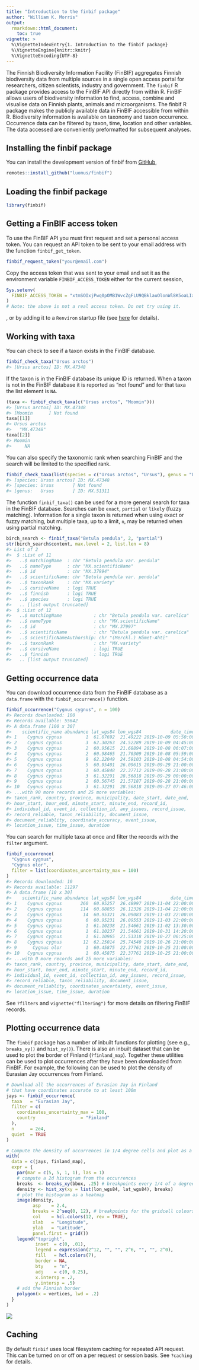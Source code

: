 ```yaml
---
title: "Introduction to the finbif package"
author: "William K. Morris"
output: 
  rmarkdown::html_document:
    toc: true
vignette: >
  %\VignetteIndexEntry{1. Introduction to the finbif package}
  %\VignetteEngine{knitr::knitr}
  %\VignetteEncoding{UTF-8}
---
```



The Finnish Biodiversity Information Facility (FinBIF) aggregates Finnish
biodiversity data from multiple sources in a single open access portal for
researchers, citizen scientists, industry and government. The `finbif` R
package provides access to the FinBIF API directly from within R. FinBIF allows
users of biodiversity information to find, access, combine and visualise data on
Finnish plants, animals and microorganisms. The finbif R package makes the
publicly available data in FinBIF accessible from within R. Biodiversity
information is available on taxonomy and taxon occurrence. Occurrence data can
be filtered by taxon, time, location and other variables. The data accessed are
conveniently preformatted for subsequent analyses.

## Installing the finbif package
You can install the development version of finbif from
[GitHub](https://github.com),

```r
remotes::install_github("luomus/finbif")
```

## Loading the finbif package

```r
library(finbif)
```

## Getting a FinBIF access token
To use the FinBIF API you must first request and set a personal access token.
You can request an API token to be sent to your email address with the function
`finbif_get_token`.

```r
finbif_request_token("your@email.com")
```

Copy the access token that was sent to your email and set it as the environment
variable `FINBIF_ACCESS_TOKEN` either for the current session,

```r
Sys.setenv(
  FINBIF_ACCESS_TOKEN = "xtmSOIxjPwq0pOMB1WvcZgFLU9QBklauOlonWl8K5oaLIx8RniJLrvcJU4v9H7Et"
)
# Note: the above is not a real access token. Do not try using it.
```
, or by adding it to a `Renviron` startup file (see
[here](https://rviews.rstudio.com/2017/04/19/r-for-enterprise-understanding-r-s-startup/)
for details).

## Working with taxa
You can check to see if a taxon exists in the FinBIF database.

```r
finbif_check_taxa("Ursus arctos")
#> [Ursus arctos] ID: MX.47348
```

If the taxon is in the FinBIF database its unique ID is returned. When a taxon
is not in the FinBIF database it is reported as "not found" and for that taxa
the list element is `NA`.

```r
(taxa <- finbif_check_taxa(c("Ursus arctos", "Moomin")))
#> [Ursus arctos] ID: MX.47348
#> [Moomin      ] Not found
taxa[[1]]
#> Ursus arctos 
#>   "MX.47348"
taxa[[2]]
#> Moomin 
#>     NA
```

You can also specify the taxonomic rank when searching FinBIF and the search
will be limited to the specified rank.

```r
finbif_check_taxa(list(species = c("Ursus arctos", "Ursus"), genus = "Ursus"))
#> [species: Ursus arctos] ID: MX.47348
#> [species: Ursus       ] Not found
#> [genus:   Ursus       ] ID: MX.51311
```

The function `finbif_taxa()` can be used for a more general search for taxa in 
the FinBIF database. Searches can be `exact`, `partial` or `likely` (fuzzy
matching). Information for a single taxon is returned when using exact or fuzzy
matching, but multiple taxa, up to a limit, `n`, may be returned when using
partial matching.

```r
birch_search <- finbif_taxa("Betula pendula", 2, "partial")
str(birch_search$content, max.level = 2, list.len = 8)
#> List of 2
#>  $ :List of 11
#>   ..$ matchingName  : chr "Betula pendula var. pendula"
#>   ..$ nameType      : chr "MX.scientificName"
#>   ..$ id            : chr "MX.37994"
#>   ..$ scientificName: chr "Betula pendula var. pendula"
#>   ..$ taxonRank     : chr "MX.variety"
#>   ..$ cursiveName   : logi TRUE
#>   ..$ finnish       : logi TRUE
#>   ..$ species       : logi TRUE
#>   .. [list output truncated]
#>  $ :List of 12
#>   ..$ matchingName            : chr "Betula pendula var. carelica"
#>   ..$ nameType                : chr "MX.scientificName"
#>   ..$ id                      : chr "MX.37997"
#>   ..$ scientificName          : chr "Betula pendula var. carelica"
#>   ..$ scientificNameAuthorship: chr "(Merckl.) Hämet-Ahti"
#>   ..$ taxonRank               : chr "MX.variety"
#>   ..$ cursiveName             : logi TRUE
#>   ..$ finnish                 : logi TRUE
#>   .. [list output truncated]
```

## Getting occurrence data
You can download occurrence data from the FinBIF database as a `data.frame` with
the `finbif_occurrence()` function.

```r
finbif_occurrence("Cygnus cygnus", n = 100)
#> Records downloaded: 100
#> Records available: 55642
#> A data.frame [100 x 30]
#>    scientific_name abundance lat_wgs84 lon_wgs84           date_time
#> 1    Cygnus cygnus         1  61.07692  21.49222 2019-10-09 05:50:00
#> 2    Cygnus cygnus         3  62.30263  24.52289 2019-10-09 04:45:00
#> 3    Cygnus cygnus         2  60.95615  21.68894 2019-10-08 06:07:00
#> 4    Cygnus cygnus         2  60.98465  21.70309 2019-10-08 05:59:00
#> 5    Cygnus cygnus         9  62.22049  24.59103 2019-10-08 04:54:00
#> 6    Cygnus cygnus         5  60.95401  26.09615 2019-09-29 21:00:00
#> 7    Cygnus cygnus         1  60.45848  22.37712 2019-09-28 21:00:00
#> 8    Cygnus cygnus         3  61.32291  28.56818 2019-09-29 00:00:00
#> 9    Cygnus cygnus         2  60.56745  21.57187 2019-09-28 21:00:00
#> 10   Cygnus cygnus         3  61.32291  28.56818 2019-09-27 07:46:00
#> ...with 90 more records and 25 more variables:
#> taxon_rank, country, province, municipality, date_start, date_end,
#> hour_start, hour_end, minute_start, minute_end, record_id,
#> individual_id, event_id, collection_id, any_issues, record_issue,
#> record_reliable, taxon_reliability, document_issue,
#> document_reliablity, coordinate_accuracy, event_issue,
#> location_issue, time_issue, duration
```

You can search for multiple taxa at once and filter the records with the
`filter` argument.

```r
finbif_occurrence(
  "Cygnus cygnus", 
  "Cygnus olor",
  filter = list(coordinates_uncertainty_max = 100)
)
#> Records downloaded: 10
#> Records available: 11297
#> A data.frame [10 x 30]
#>    scientific_name abundance lat_wgs84 lon_wgs84           date_time
#> 1    Cygnus cygnus       260  60.95257  26.48997 2019-11-04 22:00:00
#> 2    Cygnus cygnus       114  60.88855  26.12326 2019-11-04 22:00:00
#> 3    Cygnus cygnus        14  60.95321  26.09083 2019-11-03 22:00:00
#> 4    Cygnus cygnus         6  60.95231  26.09553 2019-11-03 22:00:00
#> 5    Cygnus cygnus         1  61.10238  21.54661 2019-11-02 13:30:00
#> 6    Cygnus cygnus         1  61.10237  21.54661 2019-10-31 14:20:00
#> 7    Cygnus cygnus         1  61.10965  21.53318 2019-10-27 06:25:00
#> 8    Cygnus cygnus        12  62.25014  25.74540 2019-10-26 21:00:00
#> 9      Cygnus olor         1  60.45875  22.37761 2019-10-25 21:00:00
#> 10   Cygnus cygnus         1  60.45875  22.37761 2019-10-25 21:00:00
#> ...with 0 more records and 25 more variables:
#> taxon_rank, country, province, municipality, date_start, date_end,
#> hour_start, hour_end, minute_start, minute_end, record_id,
#> individual_id, event_id, collection_id, any_issues, record_issue,
#> record_reliable, taxon_reliability, document_issue,
#> document_reliablity, coordinates_uncertainty, event_issue,
#> location_issue, time_issue, duration
```

See `?filters` and `vignette("filtering")` for more details on filtering FinBIF
records.

## Plotting occurrence data
The `finbif` package has a number of inbuilt functions for plotting (see e.g.,
`breaks_xy()` and `hist_xy()`). There is also an inbuilt dataset that can be
used to plot the border of Finland (`?finland_map`). Together these utilities
can be used to plot occurrences after they have been downloaded from FinBIF. For
example, the following can be used to plot the density of Eurasian Jay
occurrences from Finland.

```r
# Download all the occurrences of Eurasian Jay in Finland
# that have coordinates accurate to at least 100m
jays <- finbif_occurrence(
  taxa   = "Eurasian Jay",
  filter = c(
    coordinates_uncertainty_max = 100,
    country                 = "Finland"
  ),
  n      = 2e4,
  quiet  = TRUE
)
```


```r
# Compute the density of occurrences in 1/4 degree cells and plot as a heatmap
with(
  data = c(jays, finland_map),
  expr = {
    par(mar = c(5, 5, 1, 1), las = 1)
    # compute a 2d histogram from the occurrences
    breaks  <- breaks_xy(bbox, .25) # breakpoints every 1/4 of a degree
    density <- hist_xy(xy = list(lon_wgs84, lat_wgs84), breaks)
    # plot the histogram as a heatmap
    image(density,
          asp    = 2.4,
          breaks = 2^seq(0, 12), # breakpoints for the gridcell colours
          col    = hcl.colors(12, rev = TRUE),
          xlab   = "Longitude",
          ylab   = "Latitude",
          panel.first = grid())
    legend("topright",
           inset  = c(0, .01),
           legend = expression(2^12, "", "", 2^6, "", "", 2^0),
           fill   = hcl.colors(7),
           border = NA,
           bty    = "n",
           adj    = c(0, 0.25), 
           x.intersp = .2,
           y.intersp = .5)
    # add the Finnish border
    polygon(x = vertices, lwd = .2)
  }
)
```

![](figure/plot-occurrences-1.png)

## Caching
By default `finbif` uses local filesystem caching for repeated API request. This
can be turned on or off on a per request or session basis. See `?caching` for
details.
